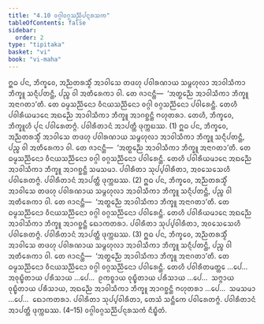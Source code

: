 ```yaml
---
title: "4.10 ᩅᨣ᩠ᨣᩤᩅᨣ᩠ᨣᩈᨬ᩠ᨬᩥᨸᨶ᩠ᨶᩁᩈᨠ"
tableOfContents: false
sidebar:
  order: 2
type: "tipitaka"
basket: "vi"
book: "vi-maha"
---
```



<DynamicBreadcrumb />

<Division number="223" book="vi-maha">

<Paragraph number="1016" book="vi-maha">
ᩍᨵ ᨸᨶ, ᨽᩥᨠ᩠ᨡᩅᩮ, ᩋᨬ᩠ᨬᨲᩁᩈ᩠ᨾᩥᩴ ᩋᩣᩅᩤᩈᩮ ᨲᨴᩉᩩ ᨸᩅᩤᩁᨱᩣᨿ ᩈᨾ᩠ᨻᩉᩩᩃᩣ ᩋᩣᩅᩤᩈᩥᨠᩣ ᨽᩥᨠ᩠ᨡᩪ ᩈᨶ᩠ᨶᩥᨸᨲᨶ᩠ᨲᩥ, ᨸᨬ᩠ᨧ ᩅᩤ ᩋᨲᩥᩁᩮᨠᩣ ᩅᩤ. ᨲᩮ ᨩᩣᨶᨶ᩠ᨲᩥ—  ‘ᩋᨲ᩠ᨳᨬ᩠ᨬᩮ ᩋᩣᩅᩤᩈᩥᨠᩣ ᨽᩥᨠ᩠ᨡᩪ ᩋᨶᩣᨣᨲᩣ’ᨲᩥ. ᨲᩮ ᨵᨾ᩠ᨾᩈᨬ᩠ᨬᩥᨶᩮᩣ ᩅᩥᨶᨿᩈᨬ᩠ᨬᩥᨶᩮᩣ ᩅᨣ᩠ᨣᩤ ᩅᨣ᩠ᨣᩈᨬ᩠ᨬᩥᨶᩮᩣ ᨸᩅᩤᩁᩮᨶ᩠ᨲᩥ. ᨲᩮᩉᩥ ᨸᩅᩤᩁᩥᨿᨾᩣᨶᩮ ᩋᨳᨬ᩠ᨬᩮ ᩋᩣᩅᩤᩈᩥᨠᩣ ᨽᩥᨠ᩠ᨡᩪ ᩋᩣᨣᨧ᩠ᨨᨶ᩠ᨲᩥ ᨻᩉᩩᨲᩁᩣ. ᨲᩮᩉᩥ, ᨽᩥᨠ᩠ᨡᩅᩮ, ᨽᩥᨠ᩠ᨡᩪᩉᩥ ᨸᩩᨶ ᨸᩅᩤᩁᩮᨲᨻ᩠ᨻᩴ. ᨸᩅᩤᩁᩥᨲᩣᨶᩴ ᩋᩣᨸᨲ᩠ᨲᩥ ᨴᩩᨠ᩠ᨠᨭᩔ. (1)
</Paragraph>

<Paragraph number="1017" book="vi-maha">
ᩍᨵ ᨸᨶ, ᨽᩥᨠ᩠ᨡᩅᩮ, ᩋᨬ᩠ᨬᨲᩁᩈ᩠ᨾᩥᩴ ᩋᩣᩅᩤᩈᩮ ᨲᨴᩉᩩ ᨸᩅᩤᩁᨱᩣᨿ ᩈᨾ᩠ᨻᩉᩩᩃᩣ ᩋᩣᩅᩤᩈᩥᨠᩣ ᨽᩥᨠ᩠ᨡᩪ ᩈᨶ᩠ᨶᩥᨸᨲᨶ᩠ᨲᩥ, ᨸᨬ᩠ᨧ ᩅᩤ ᩋᨲᩥᩁᩮᨠᩣ ᩅᩤ. ᨲᩮ ᨩᩣᨶᨶ᩠ᨲᩥ—  ‘ᩋᨲ᩠ᨳᨬ᩠ᨬᩮ ᩋᩣᩅᩤᩈᩥᨠᩣ ᨽᩥᨠ᩠ᨡᩪ ᩋᨶᩣᨣᨲᩣ’ᨲᩥ. ᨲᩮ ᨵᨾ᩠ᨾᩈᨬ᩠ᨬᩥᨶᩮᩣ ᩅᩥᨶᨿᩈᨬ᩠ᨬᩥᨶᩮᩣ ᩅᨣ᩠ᨣᩤ ᩅᨣ᩠ᨣᩈᨬ᩠ᨬᩥᨶᩮᩣ ᨸᩅᩤᩁᩮᨶ᩠ᨲᩥ. ᨲᩮᩉᩥ ᨸᩅᩤᩁᩥᨿᨾᩣᨶᩮ ᩋᨳᨬ᩠ᨬᩮ ᩋᩣᩅᩤᩈᩥᨠᩣ ᨽᩥᨠ᩠ᨡᩪ ᩋᩣᨣᨧ᩠ᨨᨶ᩠ᨲᩥ ᩈᨾᩈᨾᩣ. ᨸᩅᩤᩁᩥᨲᩣ ᩈᩩᨸ᩠ᨸᩅᩤᩁᩥᨲᩣ, ᩋᩅᩈᩮᩈᩮᩉᩥ ᨸᩅᩤᩁᩮᨲᨻ᩠ᨻᩴ. ᨸᩅᩤᩁᩥᨲᩣᨶᩴ ᩋᩣᨸᨲ᩠ᨲᩥ ᨴᩩᨠ᩠ᨠᨭᩔ. (2)
</Paragraph>

<Paragraph number="1018" book="vi-maha">
ᩍᨵ ᨸᨶ, ᨽᩥᨠ᩠ᨡᩅᩮ, ᩋᨬ᩠ᨬᨲᩁᩈ᩠ᨾᩥᩴ ᩋᩣᩅᩤᩈᩮ ᨲᨴᩉᩩ ᨸᩅᩤᩁᨱᩣᨿ ᩈᨾ᩠ᨻᩉᩩᩃᩣ ᩋᩣᩅᩤᩈᩥᨠᩣ ᨽᩥᨠ᩠ᨡᩪ ᩈᨶ᩠ᨶᩥᨸᨲᨶ᩠ᨲᩥ, ᨸᨬ᩠ᨧ ᩅᩤ ᩋᨲᩥᩁᩮᨠᩣ ᩅᩤ. ᨲᩮ ᨩᩣᨶᨶ᩠ᨲᩥ—  ‘ᩋᨲ᩠ᨳᨬ᩠ᨬᩮ ᩋᩣᩅᩤᩈᩥᨠᩣ ᨽᩥᨠ᩠ᨡᩪ ᩋᨶᩣᨣᨲᩣ’ᨲᩥ. ᨲᩮ ᨵᨾ᩠ᨾᩈᨬ᩠ᨬᩥᨶᩮᩣ ᩅᩥᨶᨿᩈᨬ᩠ᨬᩥᨶᩮᩣ ᩅᨣ᩠ᨣᩤ ᩅᨣ᩠ᨣᩈᨬ᩠ᨬᩥᨶᩮᩣ ᨸᩅᩤᩁᩮᨶ᩠ᨲᩥ. ᨲᩮᩉᩥ ᨸᩅᩤᩁᩥᨿᨾᩣᨶᩮ ᩋᨳᨬ᩠ᨬᩮ ᩋᩣᩅᩤᩈᩥᨠᩣ ᨽᩥᨠ᩠ᨡᩪ ᩋᩣᨣᨧ᩠ᨨᨶ᩠ᨲᩥ ᨳᩮᩣᨠᨲᩁᩣ. ᨸᩅᩤᩁᩥᨲᩣ ᩈᩩᨸ᩠ᨸᩅᩤᩁᩥᨲᩣ, ᩋᩅᩈᩮᩈᩮᩉᩥ ᨸᩅᩤᩁᩮᨲᨻ᩠ᨻᩴ. ᨸᩅᩤᩁᩥᨲᩣᨶᩴ ᩋᩣᨸᨲ᩠ᨲᩥ ᨴᩩᨠ᩠ᨠᨭᩔ. (3)
</Paragraph>

<Paragraph number="1019" book="vi-maha">
ᩍᨵ ᨸᨶ, ᨽᩥᨠ᩠ᨡᩅᩮ, ᩋᨬ᩠ᨬᨲᩁᩈ᩠ᨾᩥᩴ ᩋᩣᩅᩤᩈᩮ ᨲᨴᩉᩩ ᨸᩅᩤᩁᨱᩣᨿ ᩈᨾ᩠ᨻᩉᩩᩃᩣ ᩋᩣᩅᩤᩈᩥᨠᩣ ᨽᩥᨠ᩠ᨡᩪ ᩈᨶ᩠ᨶᩥᨸᨲᨶ᩠ᨲᩥ, ᨸᨬ᩠ᨧ ᩅᩤ ᩋᨲᩥᩁᩮᨠᩣ ᩅᩤ. ᨲᩮ ᨩᩣᨶᨶ᩠ᨲᩥ—  ‘ᩋᨲ᩠ᨳᨬ᩠ᨬᩮ ᩋᩣᩅᩤᩈᩥᨠᩣ ᨽᩥᨠ᩠ᨡᩪ ᩋᨶᩣᨣᨲᩣ’ᨲᩥ. ᨲᩮ ᨵᨾ᩠ᨾᩈᨬ᩠ᨬᩥᨶᩮᩣ ᩅᩥᨶᨿᩈᨬ᩠ᨬᩥᨶᩮᩣ ᩅᨣ᩠ᨣᩤ ᩅᨣ᩠ᨣᩈᨬ᩠ᨬᩥᨶᩮᩣ ᨸᩅᩤᩁᩮᨶ᩠ᨲᩥ. ᨲᩮᩉᩥ ᨸᩅᩤᩁᩥᨲᨾᨲ᩠ᨲᩮ …ᨸᩮ…  ᩋᩅᩩᨭ᩠ᨮᩥᨲᩣᨿ ᨸᩁᩥᩈᩣᨿ …ᨸᩮ…  ᩑᨠᨧ᩠ᨧᩣᨿ ᩅᩩᨭ᩠ᨮᩥᨲᩣᨿ ᨸᩁᩥᩈᩣᨿ …ᨸᩮ…  ᩈᨻ᩠ᨻᩣᨿ ᩅᩩᨭ᩠ᨮᩥᨲᩣᨿ ᨸᩁᩥᩈᩣᨿ, ᩋᨳᨬ᩠ᨬᩮ ᩋᩣᩅᩤᩈᩥᨠᩣ ᨽᩥᨠ᩠ᨡᩪ ᩋᩣᨣᨧ᩠ᨨᨶ᩠ᨲᩥ ᨻᩉᩩᨲᩁᩣ …ᨸᩮ…  ᩈᨾᩈᨾᩣ …ᨸᩮ…  ᨳᩮᩣᨠᨲᩁᩣ. ᨸᩅᩤᩁᩥᨲᩣ ᩈᩩᨸ᩠ᨸᩅᩤᩁᩥᨲᩣ, ᨲᩮᩈᩴ ᩈᨶ᩠ᨲᩥᨠᩮ ᨸᩅᩤᩁᩮᨲᨻ᩠ᨻᩴ. ᨸᩅᩤᩁᩥᨲᩣᨶᩴ ᩋᩣᨸᨲ᩠ᨲᩥ ᨴᩩᨠ᩠ᨠᨭᩔ. (4–15)

</Paragraph>
</Division>

<Paragraph number="1020" type="center" book="vi-maha">
ᩅᨣ᩠ᨣᩤᩅᨣ᩠ᨣᩈᨬ᩠ᨬᩥᨸᨶ᩠ᨶᩁᩈᨠᩴ ᨶᩥᨭ᩠ᨮᩥᨲᩴ.
</Paragraph>